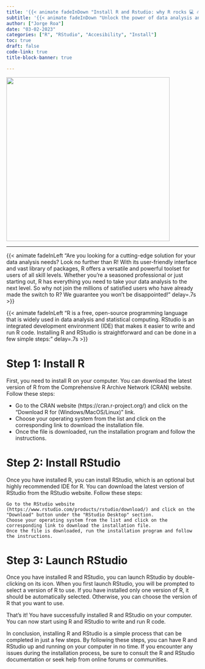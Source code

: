 ```yaml
---
title: '{{< animate fadeInDown "Install R and Rstudio: why R rocks 💻 🔥"delay=.6s >}}'
subtitle: '{{< animate fadeInDown "Unlock the power of data analysis and statistical computing with R and RStudio! Whether you are a student of public policy or a seasoned professional."delay=.6s >}}'
author: ["Jorge Roa"]
date: "03-02-2023"
categories: ["R", "RStudio", "Accesibility", "Install"]
toc: true
draft: false
code-link: true
title-block-banner: true

---
```


![](images/rstudio.png){fig-align="center" width="428"}

------------------------------------------------------------------------

{{< animate fadeInLeft "Are you looking for a cutting-edge solution for your data analysis needs? Look no further than R! With its user-friendly interface and vast library of packages, R offers a versatile and powerful toolset for users of all skill levels. Whether you're a seasoned professional or just starting out, R has everything you need to take your data analysis to the next level. So why not join the millions of satisfied users who have already made the switch to R? We guarantee you won't be disappointed!" delay=.7s >}}


{{< animate fadeInLeft "R is a free, open-source programming language that is widely used in data analysis and statistical computing. RStudio is an integrated development environment (IDE) that makes it easier to write and run R code. Installing R and RStudio is straightforward and can be done in a few simple steps:" delay=.7s >}}

# Step 1: Install R

First, you need to install R on your computer. You can download the latest version of R from the Comprehensive R Archive Network (CRAN) website. Follow these steps:

- Go to the CRAN website (https://cran.r-project.org/) and click on the "Download R for (Windows/MacOS/Linux)" link.
- Choose your operating system from the list and click on the corresponding link to download the installation file.
- Once the file is downloaded, run the installation program and follow the instructions.

# Step 2: Install RStudio

Once you have installed R, you can install RStudio, which is an optional but highly recommended IDE for R. You can download the latest version of RStudio from the RStudio website. Follow these steps:

    Go to the RStudio website (https://www.rstudio.com/products/rstudio/download/) and click on the "Download" button under the "RStudio Desktop" section.
    Choose your operating system from the list and click on the corresponding link to download the installation file.
    Once the file is downloaded, run the installation program and follow the instructions.

# Step 3: Launch RStudio

Once you have installed R and RStudio, you can launch RStudio by double-clicking on its icon. When you first launch RStudio, you will be prompted to select a version of R to use. If you have installed only one version of R, it should be automatically selected. Otherwise, you can choose the version of R that you want to use.

That's it! You have successfully installed R and RStudio on your computer. You can now start using R and RStudio to write and run R code.

In conclusion, installing R and RStudio is a simple process that can be completed in just a few steps. By following these steps, you can have R and RStudio up and running on your computer in no time. If you encounter any issues during the installation process, be sure to consult the R and RStudio documentation or seek help from online forums or communities.


